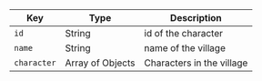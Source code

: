  Key | Type | Description 
 ---- | ---- | ----------- 
 `id` | String | id of the character 
 `name` | String | name of the village 
 `character` | Array of Objects | Characters in the village


